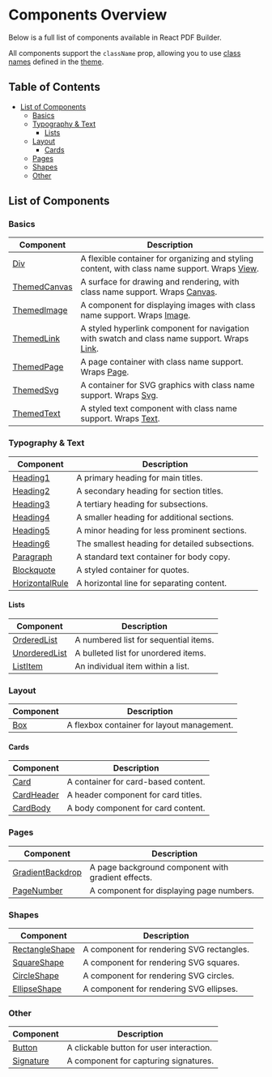 
<Meta title="Documentation/Components Overview" />

<h1>Components Overview</h1>

Below is a full list of components available in React PDF Builder.

All components support the `className` prop, allowing you to use [class names](https://justinmahar.github.io/react-pdf-builder/?path=/docs/documentation-themes--docs#class-names) defined in the [theme](https://justinmahar.github.io/react-pdf-builder/?path=/docs/documentation-themes--docs).

<h2>Table of Contents</h2>

- [List of Components](#list-of-components)
  - [Basics](#basics)
  - [Typography \& Text](#typography--text)
    - [Lists](#lists)
  - [Layout](#layout)
    - [Cards](#cards)
  - [Pages](#pages)
  - [Shapes](#shapes)
  - [Other](#other)

## List of Components

### Basics

| Component                                                                                                                      | Description                                                                                                                            |
| ------------------------------------------------------------------------------------------------------------------------------ | -------------------------------------------------------------------------------------------------------------------------------------- |
| [Div](https://justinmahar.github.io/react-pdf-builder/?path=/docs/documentation-components-basics-div--docs)                   | A flexible container for organizing and styling content, with class name support. Wraps [View](https://react-pdf.org/components#view). |
| [ThemedCanvas](https://justinmahar.github.io/react-pdf-builder/?path=/docs/documentation-components-basics-themedcanvas--docs) | A surface for drawing and rendering, with class name support. Wraps [Canvas](https://react-pdf.org/components#canvas).                 |
| [ThemedImage](https://justinmahar.github.io/react-pdf-builder/?path=/docs/documentation-components-basics-themedimage--docs)   | A component for displaying images with class name support. Wraps [Image](https://react-pdf.org/components#image).                      |
| [ThemedLink](https://justinmahar.github.io/react-pdf-builder/?path=/docs/documentation-components-basics-themedlink--docs)     | A styled hyperlink component for navigation with swatch and class name support. Wraps [Link](https://react-pdf.org/components#link).   |
| [ThemedPage](https://justinmahar.github.io/react-pdf-builder/?path=/docs/documentation-components-basics-themedpage--docs)     | A page container with class name support. Wraps [Page](https://react-pdf.org/components#page).                                         |
| [ThemedSvg](https://justinmahar.github.io/react-pdf-builder/?path=/docs/documentation-components-basics-themedsvg--docs)       | A container for SVG graphics with class name support. Wraps [Svg](https://react-pdf.org/svg).                                          |
| [ThemedText](https://justinmahar.github.io/react-pdf-builder/?path=/docs/documentation-components-basics-themedtext--docs)     | A styled text component with class name support. Wraps [Text](https://react-pdf.org/components#text).                                  |

### Typography & Text

| Component                                                                                                                    | Description                                    |
| ---------------------------------------------------------------------------------------------------------------------------- | ---------------------------------------------- |
| [Heading1](https://justinmahar.github.io/react-pdf-builder/?path=/docs/documentation-components-typography-heading1--docs)   | A primary heading for main titles.             |
| [Heading2](https://justinmahar.github.io/react-pdf-builder/?path=/docs/documentation-components-typography-heading2--docs)   | A secondary heading for section titles.        |
| [Heading3](https://justinmahar.github.io/react-pdf-builder/?path=/docs/documentation-components-typography-heading3--docs)   | A tertiary heading for subsections.            |
| [Heading4](https://justinmahar.github.io/react-pdf-builder/?path=/docs/documentation-components-typography-heading4--docs)   | A smaller heading for additional sections.     |
| [Heading5](https://justinmahar.github.io/react-pdf-builder/?path=/docs/documentation-components-typography-heading5--docs)   | A minor heading for less prominent sections.   |
| [Heading6](https://justinmahar.github.io/react-pdf-builder/?path=/docs/documentation-components-typography-heading6--docs)   | The smallest heading for detailed subsections. |
| [Paragraph](https://justinmahar.github.io/react-pdf-builder/?path=/docs/documentation-components-typography-paragraph--docs) | A standard text container for body copy.       |
| [Blockquote](https://justinmahar.github.io/react-pdf-builder/?path=/docs/documentation-components-blockquote--docs)          | A styled container for quotes.                 |
| [HorizontalRule](https://justinmahar.github.io/react-pdf-builder/?path=/docs/documentation-components-horizontalrule--docs)  | A horizontal line for separating content.      |

#### Lists

| Component                                                                                                                       | Description                           |
| ------------------------------------------------------------------------------------------------------------------------------- | ------------------------------------- |
| [OrderedList](https://justinmahar.github.io/react-pdf-builder/?path=/docs/documentation-components-lists-orderedlist--docs)     | A numbered list for sequential items. |
| [UnorderedList](https://justinmahar.github.io/react-pdf-builder/?path=/docs/documentation-components-lists-unorderedlist--docs) | A bulleted list for unordered items.  |
| [ListItem](https://justinmahar.github.io/react-pdf-builder/?path=/docs/documentation-components-lists-listitem--docs)           | An individual item within a list.     |

### Layout

| Component                                                                                             | Description                                |
| ----------------------------------------------------------------------------------------------------- | ------------------------------------------ |
| [Box](https://justinmahar.github.io/react-pdf-builder/?path=/docs/documentation-components-box--docs) | A flexbox container for layout management. |

#### Cards

| Component                                                                                                                 | Description                         |
| ------------------------------------------------------------------------------------------------------------------------- | ----------------------------------- |
| [Card](https://justinmahar.github.io/react-pdf-builder/?path=/docs/documentation-components-cards-card--docs)             | A container for card-based content. |
| [CardHeader](https://justinmahar.github.io/react-pdf-builder/?path=/docs/documentation-components-cards-cardheader--docs) | A header component for card titles. |
| [CardBody](https://justinmahar.github.io/react-pdf-builder/?path=/docs/documentation-components-cards-cardbody--docs)     | A body component for card content.  |

### Pages

| Component                                                                                                                       | Description                                        |
| ------------------------------------------------------------------------------------------------------------------------------- | -------------------------------------------------- |
| [GradientBackdrop](https://justinmahar.github.io/react-pdf-builder/?path=/docs/documentation-components-gradientbackdrop--docs) | A page background component with gradient effects. |
| [PageNumber](https://justinmahar.github.io/react-pdf-builder/?path=/docs/documentation-components-pagenumber--docs)             | A component for displaying page numbers.           |

### Shapes

| Component                                                                                                                          | Description                               |
| ---------------------------------------------------------------------------------------------------------------------------------- | ----------------------------------------- |
| [RectangleShape](https://justinmahar.github.io/react-pdf-builder/?path=/docs/documentation-components-shapes-rectangleshape--docs) | A component for rendering SVG rectangles. |
| [SquareShape](https://justinmahar.github.io/react-pdf-builder/?path=/docs/documentation-components-shapes-squareshape--docs)       | A component for rendering SVG squares.    |
| [CircleShape](https://justinmahar.github.io/react-pdf-builder/?path=/docs/documentation-components-shapes-circleshape--docs)       | A component for rendering SVG circles.    |
| [EllipseShape](https://justinmahar.github.io/react-pdf-builder/?path=/docs/documentation-components-shapes-ellipseshape--docs)     | A component for rendering SVG ellipses.   |

### Other

| Component                                                                                                         | Description                              |
| ----------------------------------------------------------------------------------------------------------------- | ---------------------------------------- |
| [Button](https://justinmahar.github.io/react-pdf-builder/?path=/docs/documentation-components-button--docs)       | A clickable button for user interaction. |
| [Signature](https://justinmahar.github.io/react-pdf-builder/?path=/docs/documentation-components-signature--docs) | A component for capturing signatures.    |
